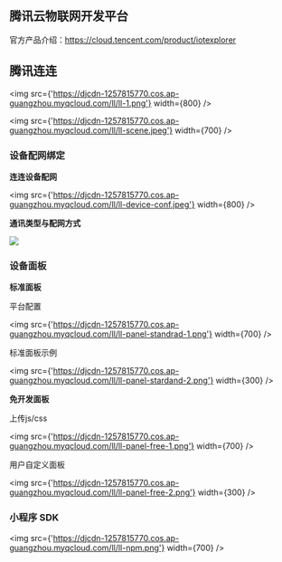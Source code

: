 ## 腾讯云物联网开发平台

官方产品介绍：https://cloud.tencent.com/product/iotexplorer

## 腾讯连连

<img src={'https://djcdn-1257815770.cos.ap-guangzhou.myqcloud.com/ll/ll-1.png'} width={800} />

<img src={'https://djcdn-1257815770.cos.ap-guangzhou.myqcloud.com/ll/ll-scene.jpeg'} width={700} />

### 设备配网绑定

**连连设备配网**

<img src={'https://djcdn-1257815770.cos.ap-guangzhou.myqcloud.com/ll/ll-device-conf.jpeg'} width={800} />

**通讯类型与配网方式**

![](https://djcdn-1257815770.cos.ap-guangzhou.myqcloud.com/iot-device-conf.png)


### 设备面板

**标准面板**

平台配置

<img src={'https://djcdn-1257815770.cos.ap-guangzhou.myqcloud.com/ll/ll-panel-standrad-1.png'} width={700} />

标准面板示例

<img src={'https://djcdn-1257815770.cos.ap-guangzhou.myqcloud.com/ll/ll-panel-stardand-2.png'} width={300} />

**免开发面板**

上传js/css

<img src={'https://djcdn-1257815770.cos.ap-guangzhou.myqcloud.com/ll/ll-panel-free-1.png'} width={700} />

用户自定义面板

<img src={'https://djcdn-1257815770.cos.ap-guangzhou.myqcloud.com/ll/ll-panel-free-2.png'} width={300} />

### 小程序 SDK

<img src={'https://djcdn-1257815770.cos.ap-guangzhou.myqcloud.com/ll/ll-npm.png'} width={700} />
